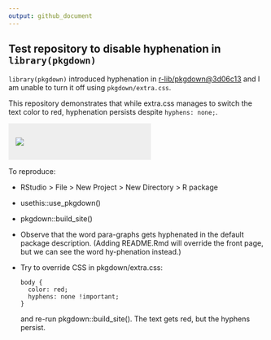 ```yaml
---
output: github_document
---
```


<!-- README.md is generated from README.Rmd. Please edit that file -->

## Test repository to disable hyphenation in `library(pkgdown)`

`library(pkgdown)` introduced hyphenation in [r-lib/pkgdown@3d06c13](https://github.com/r-lib/pkgdown/commit/3d06c13cdc253b0cf6f915c073c46ee27b70da2b)
and I am unable to turn it off using `pkgdown/extra.css`.

This repository demonstrates that while extra.css manages to switch the text color to red, hyphenation persists despite `hyphens: none;`.

::: {style="background-color: #eee; width: 50%; padding: 1em;"}

![](man/figures/hyphenation.png)
:::

To reproduce:

* RStudio > File > New Project > New Directory > R package
* usethis::use_pkgdown()
* pkgdown::build_site()
* Observe that the word para-graphs gets hyphenated in the default package description.
  (Adding README.Rmd will override the front page, but we can see the word hy-phenation instead.)
* Try to override CSS in pkgdown/extra.css:

      body {
        color: red;
        hyphens: none !important;
      }
  
  and re-run pkgdown::build_site(). The text gets red, but the hyphens persist.
